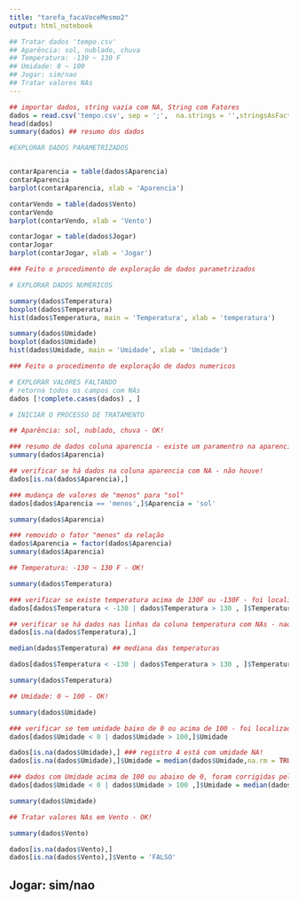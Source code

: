 ```yaml
---
title: "tarefa_facaVoceMesmo2"
output: html_notebook

## Tratar dados 'tempo.csv'
## Aparência: sol, nublado, chuva
## Temperatura: -130 ~ 130 F
## Umidade: 0 ~ 100
## Jogar: sim/nao
## Tratar valores NAs
---
```


```r
## importar dados, string vazia com NA, String com Fatores
dados = read.csv('tempo.csv', sep = ';',  na.strings = '',stringsAsFactors = TRUE)
head(dados)
summary(dados) ## resumo dos dados
```

```r
#EXPLORAR DADOS PARAMETRIZADOS


contarAparencia = table(dados$Aparencia)
contarAparencia
barplot(contarAparencia, xlab = 'Aparencia')

contarVendo = table(dados$Vento)
contarVendo
barplot(contarVendo, xlab = 'Vento')

contarJogar = table(dados$Jogar)
contarJogar
barplot(contarJogar, xlab = 'Jogar')

### Feito o procedimento de exploração de dados parametrizados
```

```r
# EXPLORAR DADOS NUMERICOS

summary(dados$Temperatura)
boxplot(dados$Temperatura)
hist(dados$Temperatura, main = 'Temperatura', xlab = 'temperatura')

summary(dados$Umidade)
boxplot(dados$Umidade)
hist(dados$Umidade, main = 'Umidade', xlab = 'Umidade')

### Feito o procedimento de exploração de dados numericos
```

```r
# EXPLORAR VALORES FALTANDO
# retorna todos os campos com NAs
dados [!complete.cases(dados) , ]  

```

```r
# INICIAR O PROCESSO DE TRATAMENTO

## Aparência: sol, nublado, chuva - OK!

### resumo de dados coluna aparencia - existe um paramentro na aparencia errado - "menos". colocar o moda sol
summary(dados$Aparencia) 

## verificar se há dados na coluna aparencia com NA - não houve!
dados[is.na(dados$Aparencia),] 

### mudança de valores de "menos" para "sol"
dados[dados$Aparencia == 'menos',]$Aparencia = 'sol'

summary(dados$Aparencia)

### removido o fator "menos" da relação
dados$Aparencia = factor(dados$Aparencia)  
summary(dados$Aparencia)
```

```r
## Temperatura: -130 ~ 130 F - OK!

summary(dados$Temperatura)

### verificar se existe temperatura acima de 130F ou -130F - foi localizado um registro!
dados[dados$Temperatura < -130 | dados$Temperatura > 130 , ]$Temperatura 

## verificar se há dados nas linhas da coluna temperatura com NAs - nao foi localizado nenhum NAs!
dados[is.na(dados$Temperatura),] 

median(dados$Temperatura) ## mediana das temperaturas

dados[dados$Temperatura < -130 | dados$Temperatura > 130 , ]$Temperatura = median(dados$Temperatura)

summary(dados$Temperatura)


```

```r
## Umidade: 0 ~ 100 - OK!

summary(dados$Umidade)

### verificar se tem umidade baixo de 0 ou acima de 100 - foi localizado uma com '200' e outra com Na!
dados[dados$Umidade < 0 | dados$Umidade > 100,]$Umidade

dados[is.na(dados$Umidade),] ### registro 4 está com umidade NA!
dados[is.na(dados$Umidade),]$Umidade = median(dados$Umidade,na.rm = TRUE) ### processo com NA resolvido na columa Umidade

### dados com Umidade acima de 100 ou abaixo de 0, foram corrigidas pela mediana!
dados[dados$Umidade < 0 | dados$Umidade > 100 ,]$Umidade = median(dados$Umidade) 

summary(dados$Umidade)
```

```r
## Tratar valores NAs em Vento - OK!

summary(dados$Vento)

dados[is.na(dados$Vento),]
dados[is.na(dados$Vento),]$Vento = 'FALSO'

```


## Jogar: sim/nao